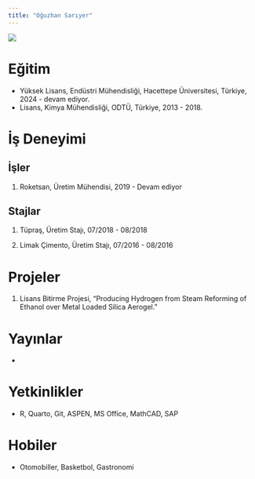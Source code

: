 ```yaml
---
title: "Oğuzhan Sarıyer"
---
```



![](/assets/images/oguzhansariyer.jpg){fig-align="center"}

# Eğitim

-   Yüksek Lisans, Endüstri Mühendisliği, Hacettepe Üniversitesi, Türkiye, 2024 - devam ediyor.
-   Lisans, Kimya Mühendisliği, ODTÜ, Türkiye, 2013 - 2018.


# İş Deneyimi

## İşler

1.  Roketsan, Üretim Mühendisi, 2019 - Devam ediyor

## Stajlar

1.  Tüpraş, Üretim Stajı, 07/2018 - 08/2018

2.  Limak Çimento, Üretim Stajı, 07/2016 - 08/2016

# Projeler

1.  Lisans Bitirme Projesi, "Producing Hydrogen from Steam Reforming of Ethanol over Metal Loaded Silica Aerogel."

# Yayınlar

-

# Yetkinlikler

-  R, Quarto, Git, ASPEN, MS Office, MathCAD, SAP 

# Hobiler

- Otomobiller, Basketbol, Gastronomi 
